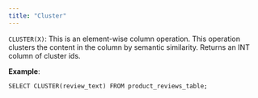 ```yaml
---
title: "Cluster"
---
```


`CLUSTER(X)`: This is an element-wise column operation. This operation clusters
the content in the column by semantic similarity. Returns an INT column of
cluster ids.

**Example**:

```
SELECT CLUSTER(review_text) FROM product_reviews_table;
```
